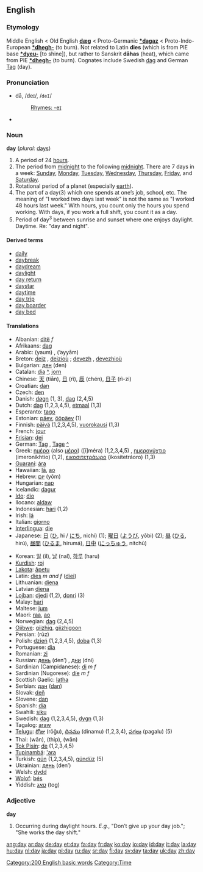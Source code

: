 ==English==

{{rank|def|might|being|114|day|through|himself|go}}

===Etymology===
Middle English < Old English '''[[dæg]]''' < Proto-Germanic '''[[*dagaz]]''' < Proto-Indo-European '''[[*dhegh-]]''' (to burn). Not related to Latin '''dies''' (which is from PIE base '''[[*dyeu-]]''' [to shine]), but rather to Sanskrit '''dāhas''' (heat), which came from PIE '''[[*dhegh-]]''' (to burn). Cognates include Swedish [[dag]] and German [[Tag]] (day).

===Pronunciation===
*dā, /deɪ/, /<tt>deI</tt>/
*:[[Rhymes:English:-eɪ|Rhymes: -eɪ]]
*{{audio|en-us-day.ogg|Audio (US)}}

===Noun===
'''day''' (''plural:'' [[days]])

# A period of 24 [[hour]]s.
# The period from [[midnight]] to the following [[midnight]]. There are 7 days in a week: [[Sunday]], [[Monday]], [[Tuesday]], [[Wednesday]], [[Thursday]], [[Friday]], and [[Saturday]].
# Rotational period of a planet (especially [[earth]]).
# The part of a day(3) which one spends at one’s job, school, etc. The meaning of "I worked two days last week" is not the same as "I worked 48 hours last week." With hours, you count only the hours you spend working. With days, if you work a full shift, you count it as a day.
# Period of day<sup>3</sup> between sunrise and sunset where one enjoys daylight. Daytime. Re: "day and night".

====Derived terms====
*[[daily]]
*[[daybreak]]
*[[daydream]]
*[[daylight]]
*[[day return]]
*[[daystar]]
*[[daytime]]
*[[day trip]]
*[[day boarder]]
*[[day bed]]

====Translations====
{{top}}
*Albanian: [[ditë]] ''f''
*Afrikaans: [[dag]]
*Arabic: {{ARchar|[[يوم|يَوْمٌ]]}} (yaum) {{m}}, {{ARchar|[[ايام|أيّامٌ]]}} (’ayyām) {{p}}
*Breton: [[deiz]] {{m}}, [[deiz]]ioù {{p}}; [[devezh]] {{m}}, [[devezh]]ioù {{p}}
*Bulgarian: [[ден]] (den) {{m}}
*Catalan: [[dia]] {{m}} [[:ca:dia|^]], [[jorn]] {{m}}
*Chinese: [[天]] (tiān), [[日]] (rì), [[辰]] (chén), [[日子]] (rì-zi)
*Croatian: [[dan#Croatian|dan]] {{m}}
*Czech: [[den]] {{m}}
*Danish: [[døgn]] (1, 3), [[dag]] (2,4,5)
*Dutch: [[dag]] {{m}} (1,2,3,4,5), [[etmaal]] {{n}} (1,3)
*Esperanto: [[tago]]
*Estonian: [[päev]], [[ööpäev]] (1)
*Finnish: [[päivä]] (1,2,3,4,5), [[vuorokausi]] (1,3)
*French: [[jour]] {{m}}
*[[Frisian]]: [[dei]]
*German: [[Tag#German|Tag]] {{m}}, [[Tage]] {{p}} [[:de:Tag|^]]
*Greek: [[ημέρα]] (also [[μέρα]]) ([i]méra) (1,2,3,4,5) {{f}}, [[ημερονύχτιο]] (imeroníkhtio) {{n}} (1,2), [[εικοσιτετράωρο]] (ikositetráoro) {{n}} (1,3)
*[[Guaraní]]: [[ára]]
*Hawaiian: [[lā]], [[ao]]
*Hebrew: [[יום]] (yôm) {{m}}
*Hungarian: [[nap#Hungarian|nap]]
*Icelandic: [[dagur]]
*[[Ido]]: [[dio]]
*Ilocano: [[aldaw]]
*Indonesian: [[hari]] (1,2)
*Irish: [[lá]]
*Italian: [[giorno]] {{m}}
*[[Interlingua]]: [[die]]
*Japanese: [[日]] ([[ひ]], hi / [[にち]], nichí) (1); [[曜日]] ([[ようび]], yōbi) (2); [[昼]] ([[ひる]], hirú), [[昼間]] ([[ひるま]], hirumá), [[日中]] ([[にっちゅう]], nítchū)
{{mid}}
*Korean: [[일]] (il), [[날]] (nal), [[하루]] (haru)
*[[Kurdish]]: [[roj]]
*[[Lakota]]: [[ãpetu]]
*Latin: [[dies]] ''m and f'' ([[diei]])
*Lithuanian: [[diena]]
*Latvian [[diena]] {{f}}
*[[Lojban]]: [[djedi]] (1,2), [[donri]] (3)
*Malay: [[hari]]
*Maltese: [[jum]]
*Maori: [[raa]], [[ao]]
*Norwegian: [[dag]] {{c}} (2,4,5)
*[[Ojibwe]]: [[giizhig]], [[giizhigoon]] {{p}}
*Persian: {{FAchar|[[روز]]}} (rūz)
*Polish: [[dzień]] {{m}} (1,2,3,4,5), [[doba]] {{f}} (1,3)
*Portuguese: [[dia]] {{m}}
*Romanian: [[zi]] {{f}}
*Russian: [[день]] (den’) {{m}}, [[дни]] (dni) {{p}}
*Sardinian (Campidanese): [[di]] ''m f''
*Sardinian (Nugorese): [[díe]] ''m f''
*Scottish Gaelic: [[latha]]
*Serbian: [[дан]] ([[dan#Serbian|dan]]) {{m}}
*Slovak: [[deň]] {{m}}
*Slovene: [[dan#Slovene|dan]] {{m}}
*Spanish: [[día]] {{m}}
*Swahili: [[siku]]
*Swedish: [[dag]] {{c}} (1,2,3,4,5), [[dygn]] (1,3)
*Tagalog: [[araw]]
*[[Telugu]]: [[రోజు]] (rōǧu), [[దినము]] (dinamu) (1,2,3,4), [[పగలు]] (pagalu) (5)
*Thai: {{THchar|[[วัน]]}} (wân), {{THchar|[[ทิพ]]}} (thip), {{THchar|[[วาร]]}} (wān)
*[[Tok Pisin]]: [[de#Tok Pisin|de]] (1,2,3,4,5)
*[[Tupinambá]]: [['ara]]
*Turkish: [[gün]] (1,2,3,4,5), [[gündüz]] (5)
*Ukrainian: [[день]] (den’) {{m}}
*Welsh: [[dydd]]
*[[Wolof]]: [[bés]]
*Yiddish: [[טאָג|טאג]] (tog)
{{bottom}}

===Adjective===
'''day''' <!--"Day" is NEVER an adjective, it is always a noun.-->

#Occurring during daylight hours. ''E.g.'', "Don’t give up your day job."; "She works the day shift."
<!--NOTE: These are not adjectives at all, but noun used as modifiers. It's just like German "Herzbube" (knave of hearts) versus "herzlicher Bube" (hearty knave). The adjectives for "day" are "diurnal," "daily," etc.-->

[[Category:200 English basic words]]
[[Category:Time]]

[[ang:day]]
[[ar:day]]
[[de:day]]
[[et:day]]
[[fa:day]]
[[fr:day]]
[[ko:day]]
[[io:day]]
[[id:day]]
[[it:day]]
[[la:day]]
[[hu:day]]
[[nl:day]]
[[ja:day]]
[[pl:day]]
[[ru:day]]
[[sr:day]]
[[fi:day]]
[[sv:day]]
[[ta:day]]
[[uk:day]]
[[zh:day]]